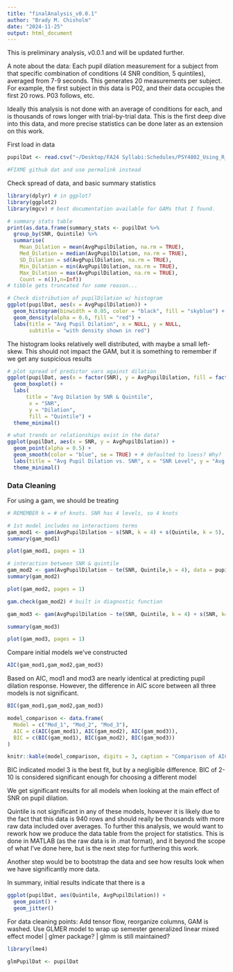 ```yaml
---
title: "finalAnalysis_v0.0.1"
author: "Brady M. Chisholm"
date: "2024-11-25"
output: html_document
---
```


This is preliminary analysis, v0.0.1 and will be updated further.

A note about the data:
Each pupil dilation measurement for a subject from that specific combination of conditions (4 SNR condition, 5 quintiles), averaged from 7-9 seconds. This generates 20 measurements per subject. For example, the first subject in this data is P02, and their data occupies the first 20 rows. P03 follows, etc. 

Ideally this analysis is not done with an average of conditions for each, and is thousands of rows longer with trial-by-trial data. This is the first deep dive into this data, and more precise statistics can be done later as an extension on this work. 

First load in data 
```r
pupilDat <- read.csv("~/Desktop/FA24 Syllabi:Schedules/PSY4802_Using_R_to_Create_Reproducible_Research/Final Project/code/quintileData.csv")

#FIXME github dat and use permalink instead 
```

Check spread of data, and basic summary statistics 
```r
library(dplyr) # in ggplot? 
library(ggplot2)
library(mgcv) # best documentation available for GAMs that I found. 

# summary stats table
print(as.data.frame(summary_stats <- pupilDat %>%
  group_by(SNR, Quintile) %>%
  summarise(
    Mean_Dilation = mean(AvgPupilDilation, na.rm = TRUE),
    Med_Dilation = median(AvgPupilDilation, na.rm = TRUE),
    SD_Dilation = sd(AvgPupilDilation, na.rm = TRUE),
    Min_Dilation = min(AvgPupilDilation, na.rm = TRUE),
    Max_Dilation = max(AvgPupilDilation, na.rm = TRUE),
    Count = n()),n=Inf))
# tibble gets truncated for some reason... 
```

```r
# Check distribution of pupilDilation w/ histogram
ggplot(pupilDat, aes(x = AvgPupilDilation)) +
  geom_histogram(binwidth = 0.05, color = "black", fill = "skyblue") +
  geom_density(alpha = 0.6, fill = "red") +
  labs(title = "Avg Pupil Dilation", x = NULL, y = NULL,
       subtitle = "with density shown in red")
```

The histogram looks relatively well distributed, with maybe a small left-skew. This should not impact the GAM, but it is something to remember if we get any suspicious results 

```r
# plot spread of predictor vars against dilation
ggplot(pupilDat, aes(x = factor(SNR), y = AvgPupilDilation, fill = factor(Quintile))) +
  geom_boxplot() +
  labs(
      title = "Avg Dilation by SNR & Quintile", 
       x = "SNR", 
       y = "Dilation", 
       fill = "Quintile") +
  theme_minimal()
```

```r
# what trends or relationships exist in the data? 
ggplot(pupilDat, aes(x = SNR, y = AvgPupilDilation)) +
  geom_point(alpha = 0.5) +
  geom_smooth(color = "blue", se = TRUE) + # defaulted to loess? Why? 
  labs(title = "Avg Pupil Dilation vs. SNR", x = "SNR Level", y = "Avg Pupil Dilation") +
  theme_minimal()
```

### Data Cleaning
For using a gam, we should be treating 


```r
# REMEMBER k = # of knots. SNR has 4 levels, so 4 knots

# 1st model includes no interactions terms
gam_mod1 <- gam(AvgPupilDilation ~ s(SNR, k = 4) + s(Quintile, k = 5), data = pupilDat)
summary(gam_mod1)

plot(gam_mod1, pages = 1)
```

```r
# interaction between SNR & quintile
gam_mod2 <- gam(AvgPupilDilation ~ te(SNR, Quintile,k = 4), data = pupilDat)
summary(gam_mod2)

plot(gam_mod2, pages = 1)

gam.check(gam_mod2) # built in diagnostic function 
```

```r
gam_mod3 <- gam(AvgPupilDilation ~ te(SNR, Quintile, k = 4) + s(SNR, k=4) + s(Quintile, k = 5) + s(SubjID, bs = "re"), data = pupilDat)

summary(gam_mod3)

plot(gam_mod3, pages = 1)
```

Compare initial models we've constructed 
```r
AIC(gam_mod1,gam_mod2,gam_mod3)
```

Based on AIC, mod1 and mod3 are nearly identical at predicting pupil dilation response. However, the difference in AIC score between all three models is not significant. 
```r
BIC(gam_mod1,gam_mod2,gam_mod3)
```

```r
model_comparison <- data.frame(
  Model = c("Mod_1", "Mod_2", "Mod_3"),
  AIC = c(AIC(gam_mod1), AIC(gam_mod2), AIC(gam_mod3)),
  BIC = c(BIC(gam_mod1), BIC(gam_mod2), BIC(gam_mod3))
)

knitr::kable(model_comparison, digits = 3, caption = "Comparison of AIC & BIC")
```

BIC indicated model 3 is the best fit, but by a negligible difference. BIC of 2-10 is considered significant enough for choosing a different model 

We get significant results for all models when looking at the main effect of SNR on pupil dilation. 

Quintile is not significant in any of these models, however it is likely due to the fact that this data is 940 rows and should really be thousands with more raw data included over averages. To further this analysis, we would want to rework how we produce the data table from the project for statistics. This is done in MATLAB (as the raw data is in .mat format), and it beyond the scope of what I've done here, but is the next step for furthering this work. 

Another step would be to bootstrap the data and see how results look when we have significantly more data. 

In summary, initial results indicate that there is a 

```r
ggplot(pupilDat, aes(Quintile, AvgPupilDilation)) + 
  geom_point() + 
  geom_jitter()
``` 
For data cleaning points: Add tensor flow, reorganize columns, 
GAM is washed. Use GLMER model to wrap up semester
generalized linear mixed effect model | glmer package? | glmm is still maintained? 
```r
library(lme4)
```

```r
glmPupilDat <- pupilDat
```


